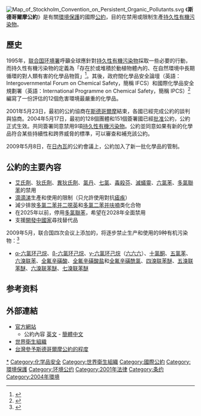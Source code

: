 {{expand|time=2009-06-29T09:33:03+00:00}}
{{noteTA
|1=zh-hans:二噁英;zh-hant:戴奧辛;zh-tw:戴奧辛;zh-hk:二噁英;zh-mo:二噁英;
}}
{{Infobox Treaty
| name                = 斯德哥爾摩公約
| long_name           = 关于持久性有机污染物的斯德哥尔摩公约
| image               = Logo Stockholm Convention.svg
| image_width         = 150px
| caption             = 斯德哥爾摩公約秘書處的標誌
| type                = 聯合國公約
| date_drafted        =
| date_signed         = 2001年5月22日
| location_signed     = [[瑞典|瑞典]][[斯德哥爾摩|斯德哥爾摩]]
| date_sealed         =
| date_effective      = 2004年5月17日
| condition_effective = 至少50個簽署國家[[批准|批准]]公約後90天
| date_expiration     =
| signatories         = 152
| parties             = 179
| depositor           = [[联合国秘书长|联合国秘书长]]
| language            =
| languages           = 阿拉伯文、中文、英文、法文、俄文、西班牙文
| website             = http://www.pops.int/
| wikisource          =
}}
[[File:Map_of_Stockholm_Convention_on_Persistent_Organic_Pollutants.svg|thumb]]
《'''斯德哥爾摩公約'''》是有關[[環境保護|環境保護]]的國際[[公約|公約]]，目的在禁用或限制生產[[持久性有機污染物|持久性有機污染物]]。

== 歷史 ==
1995年，[[联合国环境署|联合国环境署]]呼籲全球應針對[[持久性有機污染物|持久性有機污染物]]採取一些必要的行動，而持久性有機污染物的定義為「存在於或堆積於動植物體內的、在自然環境中長期循環的對人類有害的化學品物質」<ref>{{Cite web |url=http://new.unep.org/chinese/themes/chemicals/?page=programmes |title=聯合國環境規劃署 活動計劃 |access-date=2009-07-09 |archive-date=2016-03-04 |archive-url=https://web.archive.org/web/20160304201806/http://new.unep.org/chinese/themes/chemicals/?page=programmes |dead-url=yes }}</ref>。其後，政府間化學品安全論壇（英語：Intergovernmental Forum on Chemical Safety，簡稱 IFCS）和國際化學品安全規劃署（英語：International Programme on Chemical Safety，簡稱 IPCS）<ref>{{cite web|title=國際化學品安全規劃署|url=http://www.who.int/ipcs/en/|website=世界衛生組織|accessdate=2010-05|archive-date=2017-05-03|archive-url=https://web.archive.org/web/20170503120140/http://www.who.int/ipcs/en/|dead-url=no}}</ref>編寫了一份評估的12個危害環境最嚴重的化學品。

2001年5月23日，最初的公約協商在[[斯德哥爾摩|斯德哥爾摩]]結束，各國已經完成公約的談判與協商。2004年5月17日，最初的128個團體和151個簽署國已經[[批准|批准]]公約，公約正式生效。共同簽署同意禁用9項[[持久性有機污染物|持久性有機污染物]]。公約並同意如果有新的化學品符合某些持續性和跨界威脅的標準，可以審查和補充該公約。

2009年5月8日，在[[日內瓦|日內瓦]]的公約會議上，公約加入了新一批化學品的管制。

== 公約的主要內容 ==
* [[艾氏劑|艾氏劑]]、[[狄氏劑|狄氏劑]]、[[異狄氏劑|異狄氏劑]]、[[氯丹|氯丹]]、[[七氯|七氯]]、[[毒殺芬|毒殺芬]]、[[滅蟻靈|滅蟻靈]]、[[六氯苯|六氯苯]]、[[多氯聯苯|多氯聯苯]]的禁用
* [[滴滴涕|滴滴涕]]生產和使用的限制（只允許使用對抗[[瘧疾|瘧疾]]）
* 減少排放[[多氯二苯并二噁英|多氯二苯并二噁英]]和[[多氯二苯并呋喃|多氯二苯并呋喃]]类化合物
* 在2025年以前，停用[[多氯聯苯|多氯聯苯]]，希望在2028年全面禁用
* 支援[[開發中國家|開發中國家]]尋找替代品

2009年5月，联合国四次会议上添加的，将逐步禁止生产和使用的9种有机污染物：<ref name="PR09May">{{cite web | title=Governments unite to step-up reduction on global DDT reliance and add nine new chemicals under international treaty | url=http://chm.pops.int/Convention/Pressrelease/COP4Geneva8May2009/tabid/542/language/en-US/Default.aspx | publisher=Stockholm Convention Secretariat | location=Geneva | date=8 May 2008 | access-date=2009-07-09 | archive-date=2016-04-19 | archive-url=https://web.archive.org/web/20160419033743/http://chm.pops.int/Convention/Pressrelease/COP4Geneva8May2009/tabid/542/language/en-US/Default.aspx | dead-url=no }}</ref>
* [[α-六氯环己烷|α-六氯环己烷]]、[[β-六氯环己烷|β-六氯环己烷]]、[[γ-六氯环己烷|γ-六氯环己烷]]（[[六六六|六六六]]）、[[十氯酮|十氯酮]]、[[五氯苯|五氯苯]]、[[六溴联苯|六溴联苯]]、[[全氟辛磺酸|全氟辛磺酸]]、[[全氟辛磺酸盐|全氟辛磺酸盐]]和[[全氟辛磺酰氯|全氟辛磺酰氯]]、[[四溴联苯醚|四溴联苯醚]]、[[五溴联苯醚|五溴联苯醚]]、[[六溴联苯醚|六溴联苯醚]]、[[七溴联苯醚|七溴联苯醚]]

==参考资料==
{{reflist}}

== 外部連結 ==
* [https://web.archive.org/web/20100106072151/http://www.pops.int/ 官方網站]
** 公約內容 [http://chm.pops.int/Portals/0/Repository/convention_text/UNEP-POPS-COP-CONVTEXT-FULL.English.PDF 英文] - [http://chm.pops.int/Portals/0/Repository/convention_text/UNEP-POPS-COP-CONVTEXT-FULL.Chinese.PDF 簡體中文] {{Wayback|url=http://chm.pops.int/Portals/0/Repository/convention_text/UNEP-POPS-COP-CONVTEXT-FULL.Chinese.PDF |date=20160307064622 }}
* [https://www.who.int/ipcs/zh/ 世界衛生組織] {{Wayback|url=https://www.who.int/ipcs/zh/ |date=20200606005854 }}
* [https://web.archive.org/web/20110712182333/http://www.epa.gov.tw/ch/aioshow.aspx?busin=7603&path=10968&guid=b99f32ad-a1fd-43b6-864d-1d5c1c3ec4ec&lang=zh-tw 台灣參予斯德哥爾摩公約的程度]

{{污染}}

[[Category:持久性有機污染物|*]]
[[Category:化学品安全|Category:化学品安全]]
[[Category:世界衛生組織|Category:世界衛生組織]]
[[Category:國際公約|Category:國際公約]]
[[Category:環境保護|Category:環境保護]]
[[Category:环境公约|Category:环境公约]]
[[Category:2001年法律|Category:2001年法律]]
[[Category:条约|Category:条约]]
[[Category:2004年環境|Category:2004年環境]]